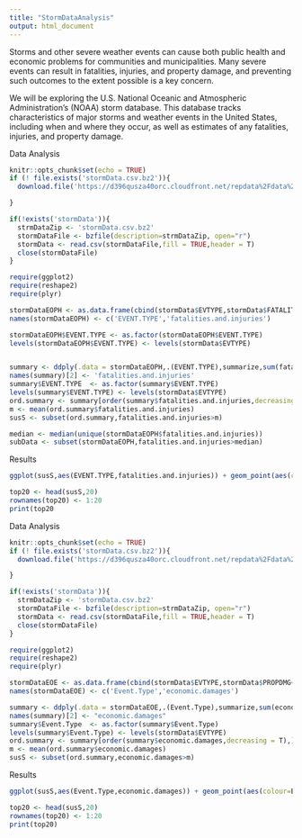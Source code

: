 ```yaml
---
title: "StormDataAnalysis"
output: html_document
---
```

Storms and other severe weather events can cause both public health and economic problems for communities and municipalities. Many severe events can result in fatalities, injuries, and property damage, and preventing such outcomes to the extent possible is a key concern.

We will be exploring the U.S. National Oceanic and Atmospheric Administration's (NOAA) storm database. This database tracks characteristics of major storms and weather events in the United States, including when and where they occur, as well as estimates of any fatalities, injuries, and property damage.

Data Analysis
```r
knitr::opts_chunk$set(echo = TRUE)
if (! file.exists('stormData.csv.bz2')){
  download.file('https://d396qusza40orc.cloudfront.net/repdata%2Fdata%2FStormData.csv.bz2',destfile = 'stormData.csv.bz2',method = 'curl',mode = 'w')

}

if(!exists('stormData')){
  strmDataZip <- 'stormData.csv.bz2'
  stormDataFile <- bzfile(description=strmDataZip, open="r")
  stormData <- read.csv(stormDataFile,fill = TRUE,header = T)  
  close(stormDataFile)
}

require(ggplot2)
require(reshape2)
require(plyr)

stormDataEOPH <- as.data.frame(cbind(stormData$EVTYPE,stormData$FATALITIES+stormData$INJURIES))
names(stormDataEOPH) <- c('EVENT.TYPE','fatalities.and.injuries')

stormDataEOPH$EVENT.TYPE <- as.factor(stormDataEOPH$EVENT.TYPE)
levels(stormDataEOPH$EVENT.TYPE) <- levels(stormData$EVTYPE)


summary <- ddply(.data = stormDataEOPH,.(EVENT.TYPE),summarize,sum(fatalities.and.injuries))
names(summary)[2] <- 'fatalities.and.injuries'
summary$EVENT.TYPE  <- as.factor(summary$EVENT.TYPE)
levels(summary$EVENT.TYPE) <- levels(stormData$EVTYPE)
ord.summary <- summary[order(summary$fatalities.and.injuries,decreasing = T),]
m <- mean(ord.summary$fatalities.and.injuries)
susS <- subset(ord.summary,fatalities.and.injuries>m)

median <- median(unique(stormDataEOPH$fatalities.and.injuries))
subData <- subset(stormDataEOPH,fatalities.and.injuries>median)

```

Results
```r

ggplot(susS,aes(EVENT.TYPE,fatalities.and.injuries)) + geom_point(aes(colour=EVENT.TYPE)) + theme(legend.position="none",axis.text.x = element_text(angle = 45, hjust = 1)) + ggtitle('fatilities and injuries from major disasters')

top20 <- head(susS,20) 
rownames(top20) <- 1:20
print(top20

```

Data Analysis
```r
knitr::opts_chunk$set(echo = TRUE)
if (! file.exists('stormData.csv.bz2')){
  download.file('https://d396qusza40orc.cloudfront.net/repdata%2Fdata%2FStormData.csv.bz2',destfile = 'stormData.csv.bz2',method = 'curl',mode = 'w')

}

if(!exists('stormData')){
  strmDataZip <- 'stormData.csv.bz2'
  stormDataFile <- bzfile(description=strmDataZip, open="r")
  stormData <- read.csv(stormDataFile,fill = TRUE,header = T)  
  close(stormDataFile)
}

require(ggplot2)
require(reshape2)
require(plyr)

stormDataEOE <- as.data.frame(cbind(stormData$EVTYPE,stormData$PROPDMG+stormData$CROPDMG))
names(stormDataEOE) <- c('Event.Type','economic.damages')

summary <- ddply(.data = stormDataEOE,.(Event.Type),summarize,sum(economic.damages))
names(summary)[2] <- "economic.damages"
summary$Event.Type  <- as.factor(summary$Event.Type)
levels(summary$Event.Type) <- levels(stormData$EVTYPE)
ord.summary <- summary[order(summary$economic.damages,decreasing = T),]
m <- mean(ord.summary$economic.damages)
susS <- subset(ord.summary,economic.damages>m)

```

Results
```r
ggplot(susS,aes(Event.Type,economic.damages)) + geom_point(aes(colour=Event.Type)) + theme(legend.position="none",axis.text.x = element_text(angle = 45, hjust = 1)) + ggtitle('Economic damage caused by major disasters') 

top20 <- head(susS,20)
rownames(top20) <- 1:20
print(top20)
```